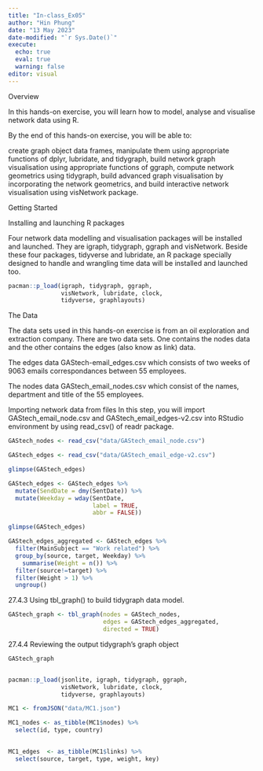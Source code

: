 ```yaml
---
title: "In-class_Ex05"
author: "Hin Phung"
date: "13 May 2023"
date-modified: "`r Sys.Date()`"
execute:
  echo: true
  eval: true
  warning: false
editor: visual
---
```


Overview

In this hands-on exercise, you will learn how to model, analyse and visualise network data using R.

By the end of this hands-on exercise, you will be able to:

create graph object data frames, manipulate them using appropriate functions of dplyr, lubridate, and tidygraph, build network graph visualisation using appropriate functions of ggraph, compute network geometrics using tidygraph, build advanced graph visualisation by incorporating the network geometrics, and build interactive network visualisation using visNetwork package.

Getting Started

Installing and launching R packages

Four network data modelling and visualisation packages will be installed and launched. They are igraph, tidygraph, ggraph and visNetwork. Beside these four packages, tidyverse and lubridate, an R package specially designed to handle and wrangling time data will be installed and launched too.

```r
pacman::p_load(igraph, tidygraph, ggraph, 
               visNetwork, lubridate, clock,
               tidyverse, graphlayouts)

```

The Data

The data sets used in this hands-on exercise is from an oil exploration and extraction company. There are two data sets. One contains the nodes data and the other contains the edges (also know as link) data.

The edges data GAStech-email_edges.csv which consists of two weeks of 9063 emails correspondances between 55 employees.

The nodes data GAStech_email_nodes.csv which consist of the names, department and title of the 55 employees.

Importing network data from files In this step, you will import GAStech_email_node.csv and GAStech_email_edges-v2.csv into RStudio environment by using read_csv() of readr package.

```r
GAStech_nodes <- read_csv("data/GAStech_email_node.csv")

GAStech_edges <- read_csv("data/GAStech_email_edge-v2.csv")

```

```r
glimpse(GAStech_edges)

```

```r
GAStech_edges <- GAStech_edges %>%
  mutate(SendDate = dmy(SentDate)) %>%
  mutate(Weekday = wday(SentDate,
                        label = TRUE,
                        abbr = FALSE))
```

```r
glimpse(GAStech_edges)

```

```r
GAStech_edges_aggregated <- GAStech_edges %>%
  filter(MainSubject == "Work related") %>%
  group_by(source, target, Weekday) %>%
    summarise(Weight = n()) %>%
  filter(source!=target) %>%
  filter(Weight > 1) %>%
  ungroup()

```

27.4.3 Using tbl_graph() to build tidygraph data model.

```r
GAStech_graph <- tbl_graph(nodes = GAStech_nodes,
                           edges = GAStech_edges_aggregated, 
                           directed = TRUE)
```

27.4.4 Reviewing the output tidygraph's graph object

```r
GAStech_graph

```

```r

```


###############################################################################################################

```r
pacman::p_load(jsonlite, igraph, tidygraph, ggraph, 
               visNetwork, lubridate, clock,
               tidyverse, graphlayouts)

```

```r
MC1 <- fromJSON("data/MC1.json")

```

```r
MC1_nodes <- as_tibble(MC1$nodes) %>%
  select(id, type, country)
  
```

```r
MC1_edges  <- as_tibble(MC1$links) %>%
  select(source, target, type, weight, key)
  
```
